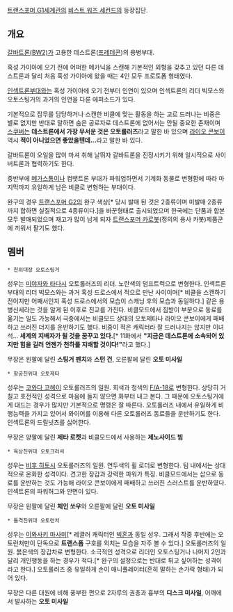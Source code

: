 [[트랜스포머 G1]]세계관의 [[비스트 워즈 세컨드]]의 등장집단.

== 개요 ==
[[갈바트론(BW2)]]가 고용한 데스트론([[프레데콘]])의 용병부대.

혹성 가이아에 오기 전에 어떠한 메카닉을 스캔해 기본적인 외형을 갖추고 있던 다른 데스트론과 달리 처음 혹성 가이아에 왔을 때는 4인 모두 프로토폼 형태였다.

[[인섹트론]]부대와는 혹성 가이아에 오기 전부터 인연이 있으며 인섹트론의 리더 빅모스와 오토스팅거의 과거의 인연을 다룬 에피소드가 있다.

기본적으로 잡무를 담당하거나 스캔한 비클에 맞는 활동을 하는 고로 드러나는 비중은 별로 없지만 반대로 말하면 숨은 공로자로 데스트론에 없어서는 안될 중요한 존재이며 [[스쿠버]]는 '''데스트론에서 가장 무서운 것은 오토롤러즈'''라고 말한 바 있으며 [[라이오 콘보이]] 역시 '''적이 아니었으면 좋았을텐데...'''라고 말한 바 있다.

갈바트론이 오일을 많이 마셔 취해 날뛰자 갈바트론을 진정시키기 위해 일시적으로 사이버트론과 협력하기도 한다.

중반부에 [[메가스톰]]이나 컴뱃트론 부대가 파워업하면서 기계화 동물로 변형함에 따라 마지막까지 유일하게 남은 비클로 변형하는 부대이다.

완구의 경우 [[트랜스포머 G2]]의 완구 색상[* 당시 발매 된 것은 2종류이며 미발매 2종류까지 합하면 실질적으로 4종류이다.]을 바꾼형태로 출시되었으며 한국에는 단품과 합본 모두 발매되었으며 재고가 많이 남게 되자 [[트랜스포머 카로봇]](정의의 용사 카봇)제품군에 끼워서 팔기도 했다.

== 멤버 ==
 * 친위대장 오토스팅거
성우는 [[미야자와 타다시]]
오토롤러즈의 리더. 노란색의 덤프트럭으로 변형한다.
인섹트론 부대의 리더 빅모스와는 과거 혹성 드로스에서 적으로 만난 사이이며[* 비클을 스캔하기 전이지만 어째서인지 혹성 드로스에서의 모습이 스캐닝 후의 모습과 동일하다.] 같은 용병신세라는 것을 알게 된 이후로 친교를 가진다.
비클모드에서 짐받이 부분으로 동료를 옮기는 일도 가능해서 극중에서는 비클모드 상대의 오토제타나 라이오 콘보이에게 패배하고 쓰러진 더지를 운반하기도 했다.
비중이 적은 캐릭터라 잘 드러나지는 않지만 이녀석... '''세계의 지배자가 될 것을 꿈꾸고 있다.'''[* 11화에서 '''"지금은 데스트론에 소속되어 있지만 힘을 길러 언젠가 천하를 지배할 것이다!"'''라고 했다.]

무장은 왼팔에 달린 '''스팅거 펜치'''와 '''스턴 건''', 오른팔에 달린 '''오토 미사일'''

 * 항공친위대 오토제타
성우는 [[코와다 코헤이]]
오토롤러즈의 일원. 회색과 청색의 [[F/A-18]]로 변형한다.
상당히 거칠고 호전적인 성격으로 마음에 들지 않으면 화부터 내고 본다.
그 때문에 오토스팅거에게 대드는 경우가 많지만 기본적으로 명령은 잘 따른다.
오토롤러즈 내에서 유일하게 비행능력을 가지고 있어서 와이어를 이용해 다른 오토롤러즈 동료들을 운반하기도 한다.
인섹트론의 드릴넛츠를 싫어한다.

무장은 양팔에 달린 '''제타 로켓'''과 비클모드에서 사용하는 '''제노사이드 빔'''

 * 육상친위대 오토크러셔
성우는 [[비후 히토시]]
오토롤러즈의 일원. 연두색의 휠 로더로 변형한다.
팀 내에서는 상대적으로 온화한 성격이다.
견고한 장갑과 강력한 파워가 특징.
비클모드에서는 삽으로 동료를 운반하는 것도 가능해 라이오 콘보이에게 패배하고 쓰러진 스러스트를 운반하였다.
인섹트론의 파워허그와 안면이 있다.

무장은 왼팔에 달린 '''체인 쏘우'''와 오른팔에 달린 '''오토 미사일'''

 * 돌격친위대 오토런처
성우는 [[이와사키 마사미]][* 레귤러 캐릭터인 [[빅혼]]과 동일 성우. 그래서 작중 후반에는 오토런처만이 단독으로 '''트랜스폼''' 구호를 외치는 모습을 자주 볼 수 있다.]
오토롤러즈의 일원. 붉은색의 장갑차로 변형한다.
소극적인 성격으로 리더인 오토스팅거나 나머지 2인과 달리 개인행동을 하는 경우가 적다.[* 완구의 설정으로는 반대로 튀고 싶어하는 성격이라고 한다.]
오토롤러즈 중 유일하게 손이 매니퓰레이터(흔히 말하는 손가락 형태)가 되어 있다.

무장은 다른 대원에 비해 풍부한 편으로 2자루의 권총과 흉부의 '''디스크 미사일''', 어깨에서 발사하는 '''오토 미사일'''

